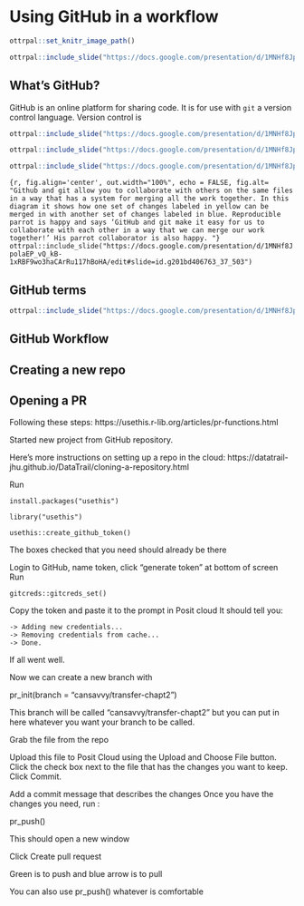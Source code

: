 
# Using GitHub in a workflow

```r
ottrpal::set_knitr_image_path()
```

```r
ottrpal::include_slide("https://docs.google.com/presentation/d/1MNHf8JpolaEP_vQ_kB-1xRBF9wo3haCArRu117hBoHA/edit#slide=id.g21a84b32106_0_33")
```


## What's GitHub?

GitHub is an online platform for sharing code. It is for use with `git` a version control language. Version control is


```r
ottrpal::include_slide("https://docs.google.com/presentation/d/1MNHf8JpolaEP_vQ_kB-1xRBF9wo3haCArRu117hBoHA/edit#slide=id.g201bd406763_37_415")
```

```r
ottrpal::include_slide("https://docs.google.com/presentation/d/1MNHf8JpolaEP_vQ_kB-1xRBF9wo3haCArRu117hBoHA/edit#slide=id.g201bd406763_37_459")
```


```r
ottrpal::include_slide("https://docs.google.com/presentation/d/1MNHf8JpolaEP_vQ_kB-1xRBF9wo3haCArRu117hBoHA/edit#slide=id.g201bd406763_37_488")
```

```{r, fig.align='center', out.width="100%", echo = FALSE, fig.alt= "Github and git allow you to collaborate with others on the same files in a way that has a system for merging all the work together. In this diagram it shows how one set of changes labeled in yellow can be merged in with another set of changes labeled in blue. Reproducible parrot is happy and says ‘GitHub and git make it easy for us to collaborate with each other in a way that we can merge our work together!’ His parrot collaborator is also happy.
"}
ottrpal::include_slide("https://docs.google.com/presentation/d/1MNHf8JpolaEP_vQ_kB-1xRBF9wo3haCArRu117hBoHA/edit#slide=id.g201bd406763_37_503")
```

## GitHub terms

```r
ottrpal::include_slide("https://docs.google.com/presentation/d/1MNHf8JpolaEP_vQ_kB-1xRBF9wo3haCArRu117hBoHA/edit#slide=id.g201bd406763_37_5")
```


## GitHub Workflow

## Creating a new repo


## Opening a PR

Following these steps: https://usethis.r-lib.org/articles/pr-functions.html

Started new project from GitHub repository.

Here’s more instructions on setting up a repo in the cloud: https://datatrail-jhu.github.io/DataTrail/cloning-a-repository.html


Run
```
install.packages("usethis")
```

```
library("usethis")
```

```
usethis::create_github_token()
```

The boxes checked that you need should already be there

Login to GitHub, name token, click “generate token” at bottom of screen
Run
```
gitcreds::gitcreds_set()
```

Copy the token and paste it to the prompt in Posit cloud
It should tell you:

```
-> Adding new credentials...
-> Removing credentials from cache...
-> Done.
```

If all went well.

Now we can create a new branch with

pr_init(branch = "cansavvy/transfer-chapt2")

This branch will be called "cansavvy/transfer-chapt2" but you can put in here whatever you want your branch to be called.

Grab the file from the repo

Upload this file to Posit Cloud using the Upload and Choose File button.
Click the check box next to the file that has the changes you want to keep.
Click Commit.

Add a commit message that describes the changes
Once you have the changes you need, run :

pr_push()

This should open a new window

Click Create pull request

Green is to push and blue arrow is to pull

You can also use pr_push() whatever is comfortable
